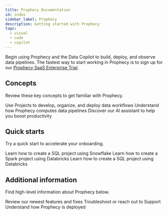 ```yaml
---
title: Prophecy Documentation
id: index
sidebar_label: Prophecy
description: Getting started with Prophecy
tags:
  - visual
  - code
  - copilot
---
```



Begin using Prophecy and the Data Copilot to build, deploy, and observe data pipelines. The fastest way to start working in Prophecy is to sign up for our [Prophecy SaaS Enterprise Trial](https://app.prophecy.io/metadata/auth/signup).

## Concepts

Review these key concepts to get familiar with Prophecy.

<CardContainer>
  <Card title="Projects" to="./get-started/concepts/project">
    Use Projects to develop, organize, and deploy data workflows
  </Card>
  <Card title="Fabrics" to="./get-started/concepts/fabrics">
    Understand how Prophecy computes data pipelines
  </Card>
  <Card title="Data Copilot" to="./copilot">
    Discover our AI assistant to help you boost productivity
  </Card>
</CardContainer>
<br />

## Quick starts

Try a quick start to accelerate your onboarding.

<CardContainer>
  <Card
    title="SQL with Snowflake"
    to="./get-started/tutorials/sql-with-snowflake"
  >
    Learn how to create a SQL project using Snowflake
  </Card>
  <Card
    title="Spark with Databricks"
    to="./get-started/tutorials/spark-with-databricks"
  >
    Learn how to create a Spark project using Databricks
  </Card>
  <Card
    title="SQL with Databricks"
    to="./get-started/tutorials/sql-with-databricks"
  >
    Learn how to create a SQL project using Databricks
  </Card>
</CardContainer>
<br />

## Additional information

Find high-level information about Prophecy below.

<CardContainer>
  <Card title="Release notes" to="./release_notes">
    Review our newest features and fixes
  </Card>
  <Card title="Getting help" to="./getting-help">
    Troubleshoot or reach out to Support
  </Card>
  <Card title="Administration" to="./administration">
    Understand how Prophecy is deployed
  </Card>
</CardContainer>
<br />
